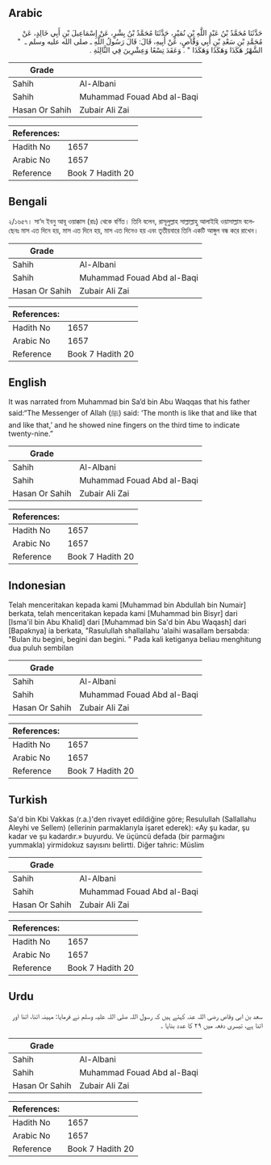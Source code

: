 ## Arabic


<div dir="rtl" lang="ar" style={{fontSize:'larger',backgroundColor:'#f8f9fa',padding:20}}>
حَدَّثَنَا مُحَمَّدُ بْنُ عَبْدِ اللَّهِ بْنِ نُمَيْرٍ، حَدَّثَنَا مُحَمَّدُ بْنُ بِشْرٍ، عَنْ إِسْمَاعِيلَ بْنِ أَبِي خَالِدٍ، عَنْ مُحَمَّدِ بْنِ سَعْدِ بْنِ أَبِي وَقَّاصٍ، عَنْ أَبِيهِ، قَالَ: قَالَ رَسُولُ اللَّهِ ـ صلى الله عليه وسلم ـ ‏ "‏ الشَّهْرُ هَكَذَا وَهَكَذَا وَهَكَذَا ‏"‏ ‏.‏ وَعَقَدَ تِسْعًا وَعِشْرِينَ فِي الثَّالِثَةِ ‏.‏
</div>
<div style={{backgroundColor:'#f8f9fa',padding:20, marginBottom: 10}}><table> <thead> <tr> <th>Grade</th> <th></th> </tr> </thead> <tbody> <tr><td>Sahih</td><td>Al-Albani</td></tr><tr><td>Sahih</td><td>Muhammad Fouad Abd al-Baqi</td></tr><tr><td>Hasan Or Sahih</td><td>Zubair Ali Zai</td></tr></tbody></table><table> <thead> <tr> <th>References:</th> <th></th> </tr> </thead> <tbody><tr><td>Hadith No</td><td>1657</td></tr><tr><td>Arabic No</td><td>1657</td></tr><tr><td>Reference</td><td>Book 7 Hadith 20</td></tr></tbody></table></div>

## Bengali


<div dir="ltr" lang="bn" style={{fontSize:'larger',backgroundColor:'#f8f9fa',padding:20}}>
২/১৬৫৭। সা‘দ ইবনু আবূ ওয়াক্কাস (রাঃ) থেকে বর্ণিত। তিনি বলেন, রাসূলুল্লাহ সাল্লাল্লাহু আলাইহি ওয়াসাল্লাম বলেছেনঃ মাস এত দিনে হয়, মাস এত দিনে হয়, মাস এত দিনেও হয় এবং তৃতীয়বারে তিনি একটি আঙ্গুল বন্ধ করে রাখেন।
</div>
<div style={{backgroundColor:'#f8f9fa',padding:20, marginBottom: 10}}><table> <thead> <tr> <th>Grade</th> <th></th> </tr> </thead> <tbody> <tr><td>Sahih</td><td>Al-Albani</td></tr><tr><td>Sahih</td><td>Muhammad Fouad Abd al-Baqi</td></tr><tr><td>Hasan Or Sahih</td><td>Zubair Ali Zai</td></tr></tbody></table><table> <thead> <tr> <th>References:</th> <th></th> </tr> </thead> <tbody><tr><td>Hadith No</td><td>1657</td></tr><tr><td>Arabic No</td><td>1657</td></tr><tr><td>Reference</td><td>Book 7 Hadith 20</td></tr></tbody></table></div>

## English


<div dir="ltr" lang="en" style={{fontSize:'larger',backgroundColor:'#f8f9fa',padding:20}}>
It was narrated from Muhammad bin Sa’d bin Abu Waqqas that his father said:“The Messenger of Allah (ﷺ) said: ‘The month is like that and like that and like that,’ and he showed nine fingers on the third time to indicate twenty-nine.”
</div>
<div style={{backgroundColor:'#f8f9fa',padding:20, marginBottom: 10}}><table> <thead> <tr> <th>Grade</th> <th></th> </tr> </thead> <tbody> <tr><td>Sahih</td><td>Al-Albani</td></tr><tr><td>Sahih</td><td>Muhammad Fouad Abd al-Baqi</td></tr><tr><td>Hasan Or Sahih</td><td>Zubair Ali Zai</td></tr></tbody></table><table> <thead> <tr> <th>References:</th> <th></th> </tr> </thead> <tbody><tr><td>Hadith No</td><td>1657</td></tr><tr><td>Arabic No</td><td>1657</td></tr><tr><td>Reference</td><td>Book 7 Hadith 20</td></tr></tbody></table></div>

## Indonesian


<div dir="ltr" lang="id" style={{fontSize:'larger',backgroundColor:'#f8f9fa',padding:20}}>
Telah menceritakan kepada kami [Muhammad bin Abdullah bin Numair] berkata, telah menceritakan kepada kami [Muhammad bin Bisyr] dari [Isma'il bin Abu Khalid] dari [Muhammad bin Sa'd bin Abu Waqash] dari [Bapaknya] ia berkata, "Rasulullah shallallahu 'alaihi wasallam bersabda: "Bulan itu begini, begini dan begini. " Pada kali ketiganya beliau menghitung dua puluh sembilan
</div>
<div style={{backgroundColor:'#f8f9fa',padding:20, marginBottom: 10}}><table> <thead> <tr> <th>Grade</th> <th></th> </tr> </thead> <tbody> <tr><td>Sahih</td><td>Al-Albani</td></tr><tr><td>Sahih</td><td>Muhammad Fouad Abd al-Baqi</td></tr><tr><td>Hasan Or Sahih</td><td>Zubair Ali Zai</td></tr></tbody></table><table> <thead> <tr> <th>References:</th> <th></th> </tr> </thead> <tbody><tr><td>Hadith No</td><td>1657</td></tr><tr><td>Arabic No</td><td>1657</td></tr><tr><td>Reference</td><td>Book 7 Hadith 20</td></tr></tbody></table></div>

## Turkish


<div dir="ltr" lang="tr" style={{fontSize:'larger',backgroundColor:'#f8f9fa',padding:20}}>
Sa'd bin Kbi Vakkas (r.a.)'den rivayet edildiğine göre; Resulullah (Sallallahu Aleyhi ve Sellem) (ellerinin parmaklarıyla işaret ederek): «Ay şu kadar, şu kadar ve şu kadardır.» buyurdu. Ve üçüncü defada (bir parmağını yummakla) yirmidokuz sayısını belirtti. Diğer tahric: Müslim
</div>
<div style={{backgroundColor:'#f8f9fa',padding:20, marginBottom: 10}}><table> <thead> <tr> <th>Grade</th> <th></th> </tr> </thead> <tbody> <tr><td>Sahih</td><td>Al-Albani</td></tr><tr><td>Sahih</td><td>Muhammad Fouad Abd al-Baqi</td></tr><tr><td>Hasan Or Sahih</td><td>Zubair Ali Zai</td></tr></tbody></table><table> <thead> <tr> <th>References:</th> <th></th> </tr> </thead> <tbody><tr><td>Hadith No</td><td>1657</td></tr><tr><td>Arabic No</td><td>1657</td></tr><tr><td>Reference</td><td>Book 7 Hadith 20</td></tr></tbody></table></div>

## Urdu


<div dir="rtl" lang="ur" style={{fontSize:'larger',backgroundColor:'#f8f9fa',padding:20}}>
سعد بن ابی وقاص رضی اللہ عنہ کہتے ہیں کہ رسول اللہ صلی اللہ علیہ وسلم نے فرمایا: مہینہ اتنا، اتنا اور اتنا ہے، تیسری دفعہ میں ۲۹ کا عدد بنایا ۔
</div>
<div style={{backgroundColor:'#f8f9fa',padding:20, marginBottom: 10}}><table> <thead> <tr> <th>Grade</th> <th></th> </tr> </thead> <tbody> <tr><td>Sahih</td><td>Al-Albani</td></tr><tr><td>Sahih</td><td>Muhammad Fouad Abd al-Baqi</td></tr><tr><td>Hasan Or Sahih</td><td>Zubair Ali Zai</td></tr></tbody></table><table> <thead> <tr> <th>References:</th> <th></th> </tr> </thead> <tbody><tr><td>Hadith No</td><td>1657</td></tr><tr><td>Arabic No</td><td>1657</td></tr><tr><td>Reference</td><td>Book 7 Hadith 20</td></tr></tbody></table></div>